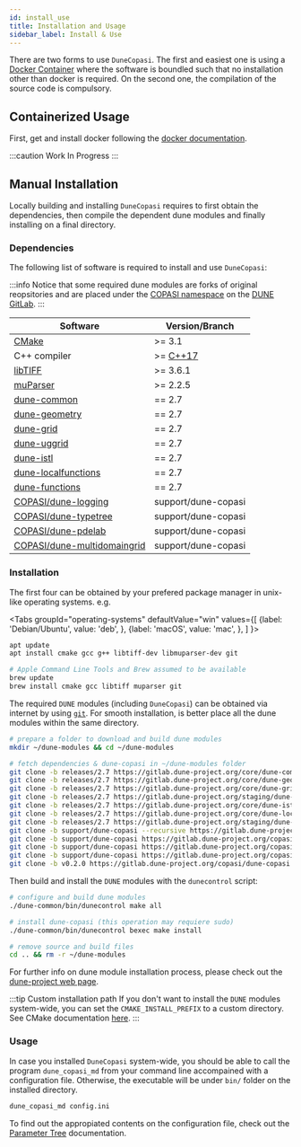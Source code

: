 ```yaml
---
id: install_use
title: Installation and Usage
sidebar_label: Install & Use
---
```



There are two forms to use `DuneCopasi`. The first and easiest one is using a
[Docker Container](https://www.docker.com/) where the software is boundled such
that no installation other than docker is required. On the second one, the
compilation of the source code is compulsory.

## Containerized Usage

First, get and install docker following the
[docker documentation](https://docs.docker.com/get-docker/).

:::caution Work In Progress
:::

## Manual Installation

Locally building and installing `DuneCopasi` requires to first obtain the
dependencies, then compile the dependent dune modules and finally installing on
a final directory.

### Dependencies

The following list of software is required to install and use `DuneCopasi`:

:::info
Notice that some required dune modules are forks of original reopsitories and
are placed under the [COPASI namespace](https://gitlab.dune-project.org/copasi/)
on the [DUNE GitLab](https://gitlab.dune-project.org/).
:::

| Software | Version/Branch |
| ---------| -------------- |
| [CMake](https://cmake.org/)                                                                 | >= 3.1 |
| C++ compiler  | >= [C++17](https://en.wikipedia.org/wiki/List_of_compilers#C++_compilers) |
| [libTIFF](http://www.libtiff.org/)                                                          | >= 3.6.1 |
| [muParser](https://beltoforion.de/article.php?a=muparser)                                   | >= 2.2.5 |
| [dune-common](https://gitlab.dune-project.org/copasi/dune-common)                           | == 2.7 |
| [dune-geometry](https://gitlab.dune-project.org/core/dune-geometry)                         | == 2.7 |
| [dune-grid](https://gitlab.dune-project.org/core/dune-grid)                                 | == 2.7 |
| [dune-uggrid](https://gitlab.dune-project.org/staging/dune-uggrid)                          | == 2.7 |
| [dune-istl](https://gitlab.dune-project.org/core/dune-istl)                                 | == 2.7 |
| [dune-localfunctions](https://gitlab.dune-project.org/core/dune-localfunctions)             | == 2.7 |
| [dune-functions](https://gitlab.dune-project.org/staging/dune-functions)                    | == 2.7 |
| [COPASI/dune-logging](https://gitlab.dune-project.org/copasi/dune-logging)                  | support/dune-copasi |
| [COPASI/dune-typetree](https://gitlab.dune-project.org/copasi/dune-typetree)                | support/dune-copasi |
| [COPASI/dune-pdelab](https://gitlab.dune-project.org/copasi/dune-pdelab)                    | support/dune-copasi |
| [COPASI/dune-multidomaingrid](https://gitlab.dune-project.org/copasi/dune-multidomaingrid)  | support/dune-copasi |

### Installation

The first four can be obtained by your prefered package manager in unix-like operating systems. e.g.

<Tabs
  groupId="operating-systems"
  defaultValue="win"
  values={[
      {label: 'Debian/Ubuntu', value: 'deb', },
      {label: 'macOS', value: 'mac', },
    ]
  }>

  <TabItem value="deb">

```bash
apt update
apt install cmake gcc g++ libtiff-dev libmuparser-dev git
```

  </TabItem>
  <TabItem value="mac">

```bash
# Apple Command Line Tools and Brew assumed to be available
brew update
brew install cmake gcc libtiff muparser git
```

  </TabItem>
</Tabs>

The required `DUNE` modules (including `DuneCopasi`) can be obtained via internet
by using [`git`](https://git-scm.com/). For smooth installation, is better place
all the dune modules within the same directory.

```bash
# prepare a folder to download and build dune modules
mkdir ~/dune-modules && cd ~/dune-modules

# fetch dependencies & dune-copasi in ~/dune-modules folder
git clone -b releases/2.7 https://gitlab.dune-project.org/core/dune-common
git clone -b releases/2.7 https://gitlab.dune-project.org/core/dune-geometry
git clone -b releases/2.7 https://gitlab.dune-project.org/core/dune-grid
git clone -b releases/2.7 https://gitlab.dune-project.org/staging/dune-uggrid
git clone -b releases/2.7 https://gitlab.dune-project.org/core/dune-istl
git clone -b releases/2.7 https://gitlab.dune-project.org/core/dune-localfunctions
git clone -b releases/2.7 https://gitlab.dune-project.org/staging/dune-functions
git clone -b support/dune-copasi --recursive https://gitlab.dune-project.org/copasi/dune-logging
git clone -b support/dune-copasi https://gitlab.dune-project.org/copasi/dune-typetree
git clone -b support/dune-copasi https://gitlab.dune-project.org/copasi/dune-pdelab
git clone -b support/dune-copasi https://gitlab.dune-project.org/copasi/dune-multidomaingrid
git clone -b v0.2.0 https://gitlab.dune-project.org/copasi/dune-copasi
```

Then build and install the `DUNE` modules with the `dunecontrol` script:
```bash
# configure and build dune modules
./dune-common/bin/dunecontrol make all

# install dune-copasi (this operation may requiere sudo)
./dune-common/bin/dunecontrol bexec make install

# remove source and build files
cd .. && rm -r ~/dune-modules
```

For further info on dune module installation process, please check out
the [dune-project web page](https://www.dune-project.org/doc/installation/).

:::tip Custom installation path
If you don't want to install the `DUNE` modules system-wide, you can set the
`CMAKE_INSTALL_PREFIX` to a custom directory. See CMake documentation
[here](https://cmake.org/cmake/help/latest/variable/CMAKE_INSTALL_PREFIX.html).
:::

### Usage

In case you installed `DuneCopasi` system-wide, you should be able to call the
program `dune_copasi_md` from your command line accompained with a configuration
file. Otherwise, the executable will be under `bin/` folder on the installed
directory.

```bash
dune_copasi_md config.ini
```

To find out the appropiated contents on the configuration file, check out
the [Parameter Tree](parameter_tree.md) documentation.
